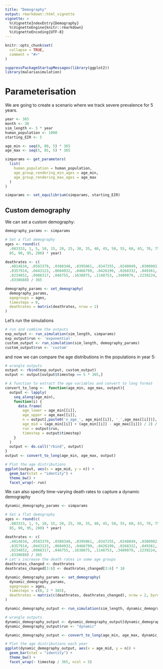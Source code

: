 ```yaml
---
title: "Demography"
output: rmarkdown::html_vignette
vignette: >
  %\VignetteIndexEntry{Demography}
  %\VignetteEngine{knitr::rmarkdown}
  %\VignetteEncoding{UTF-8}
---
```


```r
knitr::opts_chunk$set(
  collapse = TRUE,
  comment = "#>"
)
```

```r
suppressPackageStartupMessages(library(ggplot2))
library(malariasimulation)
```

# Parameterisation

We are going to create a scenario where we track severe prevalence for 5 years.

```r
year <- 365
month <- 30
sim_length <- 5 * year
human_population <- 1000
starting_EIR <- 5

age_min <- seq(0, 80, 5) * 365
age_max <- seq(5, 85, 5) * 365

simparams <- get_parameters(
  list(
    human_population = human_population,
    age_group_rendering_min_ages = age_min,
    age_group_rendering_max_ages = age_max
  )
)

simparams <- set_equilibrium(simparams, starting_EIR)
```

## Custom demography

We can set a custom demography:

```r
demography_params <- simparams

# Set a flat demography
ages <- round(c(
  .083333, 1, 5, 10, 15, 20, 25, 30, 35, 40, 45, 50, 55, 60, 65, 70, 75, 80,
  85, 90, 95, 200) * year)

deathrates <- c(
  .4014834, .0583379, .0380348, .0395061, .0347255, .0240849, .0300902,
  .0357914, .0443123, .0604932, .0466799, .0426199, .0268332, .049361,
  .0234852, .0988317, .046755, .1638875, .1148753, .3409079, .2239224,
  .8338688) / 365

demography_params <- set_demography(
  demography_params,
  agegroups = ages,
  timesteps = 0,
  deathrates = matrix(deathrates, nrow = 1)
)
```

Let's run the simulations 

```r
# run and combine the outputs
exp_output <- run_simulation(sim_length, simparams)
exp_output$run <- 'exponential'
custom_output <- run_simulation(sim_length, demography_params)
custom_output$run <- 'custom'
```

and now we can compare the age distributions in the populations
in year 5:

```r
# wrangle outputs
output <- rbind(exp_output, custom_output)
output <- output[output$timestep == 5 * 365,]

# A function to extract the age variables and convert to long format
convert_to_long <-  function(age_min, age_max, output){
  output <- lapply(
    seq_along(age_min),
    function(i) {
      data.frame(
        age_lower = age_min[[i]],
        age_upper = age_max[[i]],
        n = output[,paste0('n_age_', age_min[[i]], '_',age_max[[i]])],
        age_mid = (age_min[[i]] + (age_min[[i]] - age_max[[i]]) / 2) / 365,
        run = output$run, 
        timestep = output$timestep)
    }
  )
  output <- do.call("rbind", output)
}
output <- convert_to_long(age_min, age_max, output)

# Plot the age distributions
ggplot(output, aes(x = age_mid, y = n)) +
  geom_bar(stat = "identity") +
  theme_bw() +
  facet_wrap(~ run)

```

We can also specify time-varying death rates to capture a dynamic demography

```r
dynamic_demography_params <- simparams

# Set a flat demography
ages <- round(c(
  .083333, 1, 5, 10, 15, 20, 25, 30, 35, 40, 45, 50, 55, 60, 65, 70, 75, 80,
  85, 90, 95, 200) * year)

deathrates <- c(
  .4014834, .0583379, .0380348, .0395061, .0347255, .0240849, .0300902,
  .0357914, .0443123, .0604932, .0466799, .0426199, .0268332, .049361,
  .0234852, .0988317, .046755, .1638875, .1148753, .3409079, .2239224,
  .8338688) / 365
# Let's increase the death rates in some age groups
deathrates_changed <- deathrates
deathrates_changed[3:6] <- deathrates_changed[3:6] * 10

dynamic_demography_params <- set_demography(
  dynamic_demography_params,
  agegroups = ages,
  timesteps = c(0, 2 * 365),
  deathrates = matrix(c(deathrates, deathrates_changed), nrow = 2, byrow = TRUE)
)

dynamic_demography_output <- run_simulation(sim_length, dynamic_demography_params)

# wrangle outputs
dynamic_demography_output <- dynamic_demography_output[dynamic_demography_output$timestep %in% (1:5 * 365),]
dynamic_demography_output$run <- "dynamic"

dynamic_demography_output <- convert_to_long(age_min, age_max, dynamic_demography_output)

# Plot the age distributions each year
ggplot(dynamic_demography_output, aes(x = age_mid, y = n)) +
  geom_bar(stat = "identity") +
  theme_bw() +
  facet_wrap(~ timestep / 365, ncol = 5)
```